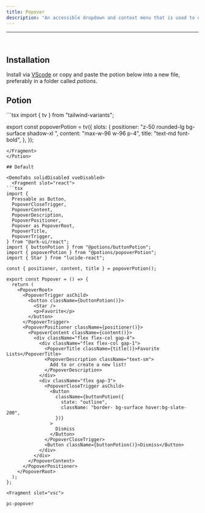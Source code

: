 ```yaml
---
title: Popover
description: "An accessible dropdown and context menu that is used to display a list of actions or options that a user can choose."
---
```

---


<div class="p-4 w-full flex justify-center items-center bg-surface-2 rounded-md">
    <div className="not-prose flex items-center w-full justify-center">
      <Popover client:only="react"/>
    </div>
</div>

<br />

## Installation

Install via [VScode](/docs/getting-started/vsc) or copy and paste the potion below into a new file, preferably in a folder called *potions*.

## Potion 

<Potion>
<Fragment slot="contentSlot">
```tsx
import { tv } from "tailwind-variants";

export const popoverPotion = tv({
  slots: {
    positioner: "z-50 rounded-lg bg-surface shadow-xl ",
    content: "max-w-96  w-96 p-4",
    title: "text-md font-bold",
  },
});

```
</Fragment>
</Potion>

## Default 

<DemoTabs solidDisabled vueDisabled>
  <Fragment slot="react">
```tsx
import {
  Pressable as Button,
  PopoverCloseTrigger,
  PopoverContent,
  PopoverDescription,
  PopoverPositioner,
  Popover as PopoverRoot,
  PopoverTitle,
  PopoverTrigger,
} from "@ark-ui/react";
import { buttonPotion } from "@potions/buttonPotion";
import { popoverPotion } from "@potions/popoverPotion";
import { Star } from "lucide-react";

const { positioner, content, title } = popoverPotion();

export const Popover = () => {
  return (
    <PopoverRoot>
      <PopoverTrigger asChild>
        <button className={buttonPotion()}>
          <Star />
          <p>Favorite</p>
        </button>
      </PopoverTrigger>
      <PopoverPositioner className={positioner()}>
        <PopoverContent className={content()}>
          <div className="flex flex-col gap-4">
            <div className="flex flex-col gap-1">
              <PopoverTitle className={title()}>Favorite Lists</PopoverTitle>
              <PopoverDescription className="text-sm">
                Add to or create a new list!
              </PopoverDescription>
            </div>
            <div className="flex gap-3">
              <PopoverCloseTrigger asChild>
                <Button
                  className={buttonPotion({
                    state: "outline",
                    className: "border- bg-surface hover:bg-slate-200",
                  })}
                >
                  Dismiss
                </Button>
              </PopoverCloseTrigger>
              <Button className={buttonPotion()}>Dismiss</Button>
            </div>
          </div>
        </PopoverContent>
      </PopoverPositioner>
    </PopoverRoot>
  );
};

```
  </Fragment>

    <Fragment slot="vsc">
```bash
pc-popover
```
  </Fragment>
</DemoTabs>